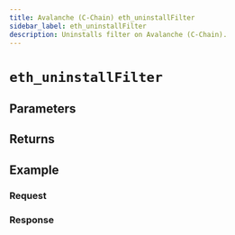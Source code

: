 ```yaml
---
title: Avalanche (C-Chain) eth_uninstallFilter
sidebar_label: eth_uninstallFilter
description: Uninstalls filter on Avalanche (C-Chain).
---
```




# `eth_uninstallFilter`

<Description />

## Parameters


<Params />

## Returns


<Returns />

## Example


<Example />

### Request


<Request />

### Response


<Response />
